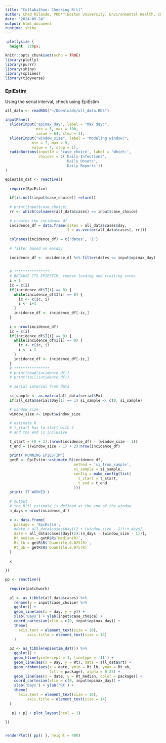 ```yaml
---
title: "Collabathon: Checking R(t)"
author: Chad Milando, PhD*^[Boston University, Environmental Health, cmilando@bu.edu]; Laura White, PhD^[Boston University, Biostatistics]; 
date: "2024-09-24"
output: html_document
runtime: shiny
---
```


```{=html}
<style type="text/css">
.main-container {
  max-width: 750px;
  margin-left: auto;
  margin-right: auto;
}
</style>
```

```css
.plotlysize {
  height: 220px;
```

```r
knitr::opts_chunk$set(echo = TRUE)
library(plotly)
library(purrr)
library(shiny)
library(splines)
library(tidyverse)
```

### EpiEstim

Using the serial interval, check using EpiEstim

```r
all_data <- readRDS("~/Downloads/all_data.RDS")

inputPanel(
  sliderInput("epimax_day", label = "Max day:",
              min = 5, max = 100, 
              value = 64, step = 1),
  sliderInput("window_size", label = "Modeling window:",
            min = 7, max = 9, 
            value = 7, step = 1),
  radioButtons(inputId = 'case_choice', label = 'Which:',
               choices = c('Daily Infections',
                           'Daily Onsets',
                           'Daily Reports'))
)

epiestim_dat <- reactive({
  
  require(EpiEstim)
  
  if(is.null(input$case_choice)) return()
  
  # print(input$case_choice)
  rr <- which(colnames(all_data$cases) == input$case_choice)
  
  # creates the incidence df
  incidence_df = data.frame(dates = all_data$cases$day,
                            I = as.vector(all_data$cases[, rr]))
  
  colnames(incidence_df) = c('dates', 'I')
  
  # filter based on maxday
  
  incidence_df <- incidence_df %>% filter(dates <= input$epimax_day)
  
  
  # ****************
  # BECAUSE ITS EPIESTIM, remove leading and trailing zeros
  i = 1
  ic = c(i)
  if(incidence_df$I[i] == 0) {
    while(incidence_df$I[i] == 0) {
      ic <- c(ic, i)
      i <- i+1
    }
    incidence_df <- incidence_df[-ic,]
  }
  
  i = nrow(incidence_df)
  ic = c(i)
  if(incidence_df$I[i] == 0) {
    while(incidence_df$I[i] == 0) {
      ic <- c(ic, i)
      i <- i-1
    }
    incidence_df <- incidence_df[-ic,]
  }
  # ****************
  # print(head(incidence_df))
  # print(tail(incidence_df))
  
  # serial interval from data
  
  si_sample <- as.matrix(all_data$serial$Px)
  if(all_data$serial$Day[1] == 1) si_sample <- c(0, si_sample)

  # window size
  window_size <- input$window_size
  
  # estimate R
  # t_start has to start with 2
  # and the end is inclusive
  
  t_start = (0 + 2):(nrow(incidence_df) - (window_size - 1))
  t_end = ((window_size - 1) + 2):nrow(incidence_df)
  
  print('RUNNING EPIESTIM')
  getR <- EpiEstim::estimate_R(incidence_df,
                               method = 'si_from_sample',
                               si_sample = si_sample,
                               config = make_config(list(
                                 t_start = t_start,
                                 t_end = t_end
                               )))
  print('IT WORKED')
  
  # output
  # the R(t) estimate is defined at the end of the window
  n_days = nrow(incidence_df)
  
  x <- data.frame(
    package = 'EpiEstim',
    #date = all_data$cases$day[(2 + (window_size - 1)):n_days],
    date = all_data$cases$day[(2):(n_days - (window_size - 1))],
    Rt_median = getR$R$`Median(R)`,
    Rt_lb = getR$R$`Quantile.0.025(R)`,
    Rt_ub = getR$R$`Quantile.0.975(R)`
  )
  
  x
  
})

pp <- reactive({
  
  require(patchwork)
  
  p1 <- as_tibble(all_data$cases) %>%
    rename(y = input$case_choice) %>%
    ggplot() +
    geom_line(aes(x = day, y = y)) +
    xlab('Days') + ylab(input$case_choice) +
    coord_cartesian(xlim = c(0, input$epimax_day)) +
    theme(
      axis.text = element_text(size = 10),
          axis.title = element_text(size = 14)
    )
  
  p2 <- as_tibble(epiestim_dat()) %>%
    ggplot() +
    geom_hline(yintercept = 1, linetype = '11') +
    geom_line(aes(x = Day, y = Rt), data = all_data$rt) +
    geom_ribbon(aes(x = date, ymin = Rt_lb, ymax = Rt_ub,
                    fill = package), alpha = 0.25) +
    geom_line(aes(x = date, y = Rt_median, color = package)) +
    coord_cartesian(xlim = c(0, input$epimax_day)) +
    xlab('Days') + ylab('Rt') +
    theme(
      axis.text = element_text(size = 10),
          axis.title = element_text(size = 14)
  )
  
   p1 + p2 + plot_layout(ncol = 1)
  
})


renderPlot({ pp() }, height = 400)



```
